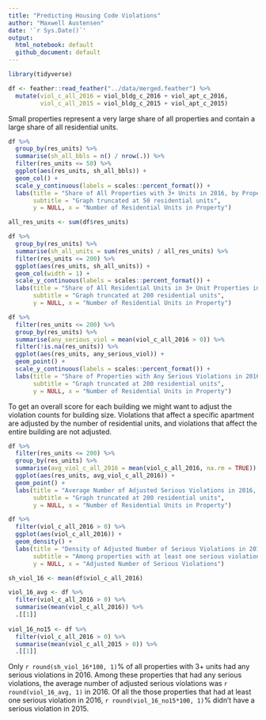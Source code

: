 ```yaml
---
title: "Predicting Housing Code Violations"
author: "Maxwell Austensen"
date: '`r Sys.Date()`'
output:
  html_notebook: default
  github_document: default
---
```


```r
library(tidyverse)
```

```r
df <- feather::read_feather("../data/merged.feather") %>% 
  mutate(viol_c_all_2016 = viol_bldg_c_2016 + viol_apt_c_2016,
         viol_c_all_2015 = viol_bldg_c_2015 + viol_apt_c_2015)
```

Small properties represent a very large share of all properties and contain a large share of all residential units.

```r
df %>% 
  group_by(res_units) %>% 
  summarise(sh_all_bbls = n() / nrow(.)) %>%  
  filter(res_units <= 50) %>% 
  ggplot(aes(res_units, sh_all_bbls)) + 
  geom_col() + 
  scale_y_continuous(labels = scales::percent_format()) +
  labs(title = "Share of All Properties with 3+ Units in 2016, by Property Size",
       subtitle = "Graph truncated at 50 residential units",
       y = NULL, x = "Number of Residential Units in Property")
```


```r
all_res_units <- sum(df$res_units)

df %>% 
  group_by(res_units) %>% 
  summarise(sh_all_units = sum(res_units) / all_res_units) %>%  
  filter(res_units <= 200) %>%
  ggplot(aes(res_units, sh_all_units)) + 
  geom_col(width = 1) + 
  scale_y_continuous(labels = scales::percent_format()) +
  labs(title = "Share of All Residential Units in 3+ Unit Properties in 2016, by Property Size",
       subtitle = "Graph truncated at 200 residential units",
       y = NULL, x = "Number of Residential Units in Property")
```

```r
df %>% 
  filter(res_units <= 200) %>% 
  group_by(res_units) %>%
  summarise(any_serious_viol = mean(viol_c_all_2016 > 0)) %>% 
  filter(!is.na(res_units)) %>% 
  ggplot(aes(res_units, any_serious_viol)) + 
  geom_point() +
  scale_y_continuous(labels = scales::percent_format()) +
  labs(title = "Share of Properties with Any Serious Violations in 2016, by Property Size",
       subtitle = "Graph truncated at 200 residential units",
       y = NULL, x = "Number of Residential Units in Property")
```

To get an overall score for each building we might want to adjust the violation counts for building size. Violations that affect a specific apartment are adjusted by the number of residential units, and violations that affect the entire building are not adjusted.

```r
df %>% 
  filter(res_units <= 200) %>% 
  group_by(res_units) %>%
  summarise(avg_viol_c_all_2016 = mean(viol_c_all_2016, na.rm = TRUE)) %>% 
  ggplot(aes(res_units, avg_viol_c_all_2016)) + 
  geom_point() +
  labs(title = "Average Number of Adjusted Serious Violations in 2016, by Property Size",
       subtitle = "Graph truncated at 200 residential units",
       y = NULL, x = "Number of Residential Units in Property")
```

```r
df %>% 
  filter(viol_c_all_2016 > 0) %>% 
  ggplot(aes(viol_c_all_2016)) + 
  geom_density() +
  labs(title = "Density of Adjusted Number of Serious Violations in 2016",
       subtitle = "Among properties with at least one serious violation in 2016",
       y = NULL, x = "Adjusted Number of Serious Violations")
```

```r
sh_viol_16 <- mean(df$viol_c_all_2016)

viol_16_avg <- df %>% 
  filter(viol_c_all_2016 > 0) %>% 
  summarise(mean(viol_c_all_2016)) %>%
  .[[1]]
 
viol_16_no15 <- df %>% 
  filter(viol_c_all_2016 > 0) %>% 
  summarise(mean(viol_c_all_2015 > 0)) %>%
  .[[1]]
```

Only `r round(sh_viol_16*100, 1)`% of all properties with 3+ units had any serious violations in 2016. Among these properties that had any serious violations, the average number of adjusted serious violations was `r round(viol_16_avg, 1)` in 2016. Of all the those properties that had at least one serious violation in 2016, `r round(viol_16_no15*100, 1)`% didn't have a serious violation in 2015.




